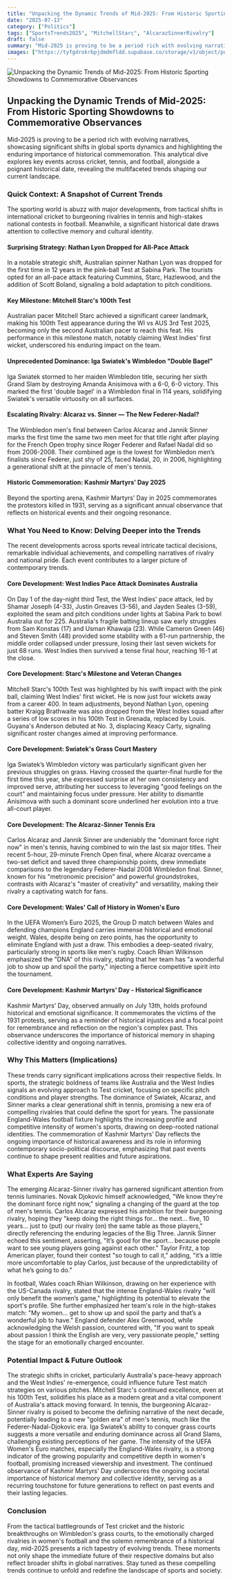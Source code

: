 ```yaml
---
title: "Unpacking the Dynamic Trends of Mid-2025: From Historic Sporting Showdowns to Commemorative Observances"
date: "2025-07-13"
category: ["Politics"]
tags: ["SportsTrends2025", "MitchellStarc", "AlcarazSinnerRivalry"]
draft: false
summary: "Mid-2025 is proving to be a period rich with evolving narratives, showcasing significant shifts in global sports dynamics and highlighting the enduring importance of historical commemoration. This analytical dive explores key events across cricket, tennis, and football, alongside a poignant historical date, revealing the multifaceted trends shaping our current landscape."
images: ["https://tyfgdrokrbpjdmdmfldd.supabase.co/storage/v1/object/public/image/2025-07-13-12-04-06-326-04-00.jpg"]
---
```



![Unpacking the Dynamic Trends of Mid-2025: From Historic Sporting Showdowns to Commemorative Observances](https://tyfgdrokrbpjdmdmfldd.supabase.co/storage/v1/object/public/image/2025-07-13-12-04-06-326-04-00.jpg)

## Unpacking the Dynamic Trends of Mid-2025: From Historic Sporting Showdowns to Commemorative Observances

Mid-2025 is proving to be a period rich with evolving narratives, showcasing significant shifts in global sports dynamics and highlighting the enduring importance of historical commemoration. This analytical dive explores key events across cricket, tennis, and football, alongside a poignant historical date, revealing the multifaceted trends shaping our current landscape.

### Quick Context: A Snapshot of Current Trends

The sporting world is abuzz with major developments, from tactical shifts in international cricket to burgeoning rivalries in tennis and high-stakes national contests in football. Meanwhile, a significant historical date draws attention to collective memory and cultural identity.

#### Surprising Strategy: Nathan Lyon Dropped for All-Pace Attack

In a notable strategic shift, Australian spinner Nathan Lyon was dropped for the first time in 12 years in the pink-ball Test at Sabina Park. The tourists opted for an all-pace attack featuring Cummins, Starc, Hazlewood, and the addition of Scott Boland, signaling a bold adaptation to pitch conditions.

#### Key Milestone: Mitchell Starc's 100th Test

Australian pacer Mitchell Starc achieved a significant career landmark, making his 100th Test appearance during the WI vs AUS 3rd Test 2025, becoming only the second Australian pacer to reach this feat. His performance in this milestone match, notably claiming West Indies' first wicket, underscored his enduring impact on the team.

#### Unprecedented Dominance: Iga Swiatek's Wimbledon "Double Bagel"

Iga Swiatek stormed to her maiden Wimbledon title, securing her sixth Grand Slam by destroying Amanda Anisimova with a 6-0, 6-0 victory. This marked the first 'double bagel' in a Wimbledon final in 114 years, solidifying Swiatek's versatile virtuosity on all surfaces.

#### Escalating Rivalry: Alcaraz vs. Sinner — The New Federer-Nadal?

The Wimbledon men's final between Carlos Alcaraz and Jannik Sinner marks the first time the same two men meet for that title right after playing for the French Open trophy since Roger Federer and Rafael Nadal did so from 2006-2008. Their combined age is the lowest for Wimbledon men’s finalists since Federer, just shy of 25, faced Nadal, 20, in 2006, highlighting a generational shift at the pinnacle of men's tennis.

#### Historic Commemoration: Kashmir Martyrs’ Day 2025

Beyond the sporting arena, Kashmir Martyrs’ Day in 2025 commemorates the protestors killed in 1931, serving as a significant annual observance that reflects on historical events and their ongoing resonance.

### What You Need to Know: Delving Deeper into the Trends

The recent developments across sports reveal intricate tactical decisions, remarkable individual achievements, and compelling narratives of rivalry and national pride. Each event contributes to a larger picture of contemporary trends.

#### Core Development: West Indies Pace Attack Dominates Australia

On Day 1 of the day-night third Test, the West Indies' pace attack, led by Shamar Joseph (4-33), Justin Greaves (3-56), and Jayden Seales (3-59), exploited the seam and pitch conditions under lights at Sabina Park to bowl Australia out for 225. Australia's fragile batting lineup saw early struggles from Sam Konstas (17) and Usman Khawaja (23). While Cameron Green (46) and Steven Smith (48) provided some stability with a 61-run partnership, the middle order collapsed under pressure, losing their last seven wickets for just 68 runs. West Indies then survived a tense final hour, reaching 16-1 at the close.

#### Core Development: Starc's Milestone and Veteran Changes

Mitchell Starc's 100th Test was highlighted by his swift impact with the pink ball, claiming West Indies' first wicket. He is now just four wickets away from a career 400. In team adjustments, beyond Nathan Lyon, opening batter Kraigg Brathwaite was also dropped from the West Indies squad after a series of low scores in his 100th Test in Grenada, replaced by Louis. Guyana's Anderson debuted at No. 3, displacing Keacy Carty, signaling significant roster changes aimed at improving performance.

#### Core Development: Swiatek's Grass Court Mastery

Iga Swiatek’s Wimbledon victory was particularly significant given her previous struggles on grass. Having crossed the quarter-final hurdle for the first time this year, she expressed surprise at her own consistency and improved serve, attributing her success to leveraging "good feelings on the court" and maintaining focus under pressure. Her ability to dismantle Anisimova with such a dominant score underlined her evolution into a true all-court player.

#### Core Development: The Alcaraz-Sinner Tennis Era

Carlos Alcaraz and Jannik Sinner are undeniably the "dominant force right now" in men's tennis, having combined to win the last six major titles. Their recent 5-hour, 29-minute French Open final, where Alcaraz overcame a two-set deficit and saved three championship points, drew immediate comparisons to the legendary Federer-Nadal 2008 Wimbledon final. Sinner, known for his "metronomic precision" and powerful groundstrokes, contrasts with Alcaraz's "master of creativity" and versatility, making their rivalry a captivating watch for fans.

#### Core Development: Wales' Call of History in Women's Euro

In the UEFA Women’s Euro 2025, the Group D match between Wales and defending champions England carries immense historical and emotional weight. Wales, despite being on zero points, has the opportunity to eliminate England with just a draw. This embodies a deep-seated rivalry, particularly strong in sports like men's rugby. Coach Rhian Wilkinson emphasized the "DNA" of this rivalry, stating that her team has "a wonderful job to show up and spoil the party," injecting a fierce competitive spirit into the tournament.

#### Core Development: Kashmir Martyrs’ Day - Historical Significance

Kashmir Martyrs’ Day, observed annually on July 13th, holds profound historical and emotional significance. It commemorates the victims of the 1931 protests, serving as a reminder of historical injustices and a focal point for remembrance and reflection on the region's complex past. This observance underscores the importance of historical memory in shaping collective identity and ongoing narratives.

### Why This Matters (Implications)

These trends carry significant implications across their respective fields. In sports, the strategic boldness of teams like Australia and the West Indies signals an evolving approach to Test cricket, focusing on specific pitch conditions and player strengths. The dominance of Swiatek, Alcaraz, and Sinner marks a clear generational shift in tennis, promising a new era of compelling rivalries that could define the sport for years. The passionate England-Wales football fixture highlights the increasing profile and competitive intensity of women's sports, drawing on deep-rooted national identities. The commemoration of Kashmir Martyrs’ Day reflects the ongoing importance of historical awareness and its role in informing contemporary socio-political discourse, emphasizing that past events continue to shape present realities and future aspirations.

### What Experts Are Saying

The emerging Alcaraz-Sinner rivalry has garnered significant attention from tennis luminaries. Novak Djokovic himself acknowledged, "We know they’re the dominant force right now," signaling a changing of the guard at the top of men's tennis. Carlos Alcaraz expressed his ambition for their burgeoning rivalry, hoping they "keep doing the right things for... the next... five, 10 years... just to (put) our rivalry (on) the same table as those players," directly referencing the enduring legacies of the Big Three. Jannik Sinner echoed this sentiment, asserting, "It’s good for the sport... because people want to see young players going against each other." Taylor Fritz, a top American player, found their contest "so tough to call it," adding, "it’s a little more uncomfortable to play Carlos, just because of the unpredictability of what he’s going to do."

In football, Wales coach Rhian Wilkinson, drawing on her experience with the US-Canada rivalry, stated that the intense England-Wales rivalry "will only benefit the women’s game," highlighting its potential to elevate the sport's profile. She further emphasized her team's role in the high-stakes match: "My women... get to show up and spoil the party and that’s a wonderful job to have." England defender Alex Greenwood, while acknowledging the Welsh passion, countered with, "If you want to speak about passion I think the English are very, very passionate people," setting the stage for an emotionally charged encounter.

### Potential Impact & Future Outlook

The strategic shifts in cricket, particularly Australia's pace-heavy approach and the West Indies' re-emergence, could influence future Test match strategies on various pitches. Mitchell Starc's continued excellence, even at his 100th Test, solidifies his place as a modern great and a vital component of Australia's attack moving forward. In tennis, the burgeoning Alcaraz-Sinner rivalry is poised to become the defining narrative of the next decade, potentially leading to a new "golden era" of men's tennis, much like the Federer-Nadal-Djokovic era. Iga Swiatek’s ability to conquer grass courts suggests a more versatile and enduring dominance across all Grand Slams, challenging existing perceptions of her game. The intensity of the UEFA Women's Euro matches, especially the England-Wales rivalry, is a strong indicator of the growing popularity and competitive depth in women's football, promising increased viewership and investment. The continued observance of Kashmir Martyrs' Day underscores the ongoing societal importance of historical memory and collective identity, serving as a recurring touchstone for future generations to reflect on past events and their lasting legacies.

### Conclusion

From the tactical battlegrounds of Test cricket and the historic breakthroughs on Wimbledon's grass courts, to the emotionally charged rivalries in women's football and the solemn remembrance of a historical day, mid-2025 presents a rich tapestry of evolving trends. These moments not only shape the immediate future of their respective domains but also reflect broader shifts in global narratives. Stay tuned as these compelling trends continue to unfold and redefine the landscape of sports and society.


